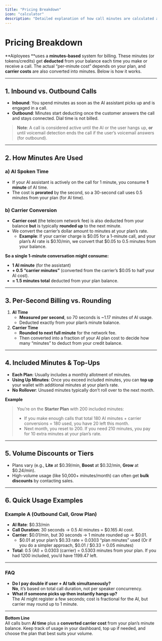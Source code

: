 ```yaml
---
title: "Pricing Breakdown"
icon: "calculator"
description: "Detailed explanation of how call minutes are calculated and billed"
---
```


# Pricing Breakdown

**Aiployees **uses a **minutes-based** system for billing. These minutes (or tokens/credits) get **deducted** from your balance each time you make or receive a call. The actual “per-minute cost” depends on your plan, and **carrier costs** are also converted into minutes. Below is how it works.

---

## 1. Inbound vs. Outbound Calls

- **Inbound**: You spend minutes as soon as the AI assistant picks up and is engaged in a call.
- **Outbound**: Minutes start deducting once the customer answers the call and stays connected. Dial time is not billed.

> **Note**: A call is considered active until the AI or the user hangs up, **or** until voicemail detection ends the call if the user’s voicemail answers (for outbound).

---

## 2. How Minutes Are Used

### a) AI Spoken Time

- If your AI assistant is actively on the call for 1 minute, you consume **1 minute** of AI time.
- The cost is **prorated** by the second, so a 30-second call uses 0.5 minutes from your plan (for AI time).

### b) Carrier Conversion

- **Carrier cost** (the telecom network fee) is also deducted from your balance **but** is typically **rounded up** to the next minute.
- We convert the carrier’s dollar amount to minutes at your plan’s rate.
  - **Example**: If your carrier charge is $0.05 for a 1-minute call, and your plan’s AI rate is $0.10/min, we convert that $0.05 to 0.5 minutes from your balance.

**So a single 1-minute conversation might consume:**

- **1 AI minute** (for the assistant)
- **\+ 0.5 “carrier minutes”** (converted from the carrier’s $0.05 to half your AI cost).
- **= 1.5 minutes total** deducted from your plan balance.

---

## 3. Per-Second Billing vs. Rounding

1. **AI Time**
   - **Measured per second**, so 70 seconds is ~1.17 minutes of AI usage.
   - Deducted exactly from your plan’s minute balance.
2. **Carrier Time**
   - **Rounded to next full minute** for the network fee.
   - Then converted into a fraction of your AI plan cost to decide how many “minutes” to deduct from your credit balance.

---

## 4. Included Minutes & Top-Ups

- **Each Plan**: Usually includes a monthly allotment of minutes.
- **Using Up Minutes**: Once you exceed included minutes, you can **top up** your wallet with additional minutes at your plan’s rate.
- **No Rollover**: Unused minutes typically don’t roll over to the next month.

**Example**

> You’re on the **Starter Plan** with 200 included minutes:
>
> - If you make enough calls that total 180 AI minutes \+ carrier conversions = 180 used, you have 20 left this month.
> - Next month, you reset to 200. If you need 210 minutes, you pay for 10 extra minutes at your plan’s rate.

---

## 5. Volume Discounts or Tiers

- Plans vary (e.g., **Lite** at $0.39/min, **Boost** at $0.32/min, **Grow** at $0.24/min).
- High-volume usage (like 50,000\+ minutes/month) can often get **bulk discounts** by contacting sales.

---

## 6. Quick Usage Examples

### Example A (Outbound Call, Grow Plan)

- **AI Rate**: $0.33/min
- **Call Duration**: 30 seconds → 0.5 AI minutes = $0.165 AI cost.
- **Carrier**: $0.01/min, but 30 seconds → 1 minute rounded up → $0.01.
  - $0.01 at your plan’s $0.33 rate = 0.0303 “plan minutes” used (Or if you do a simpler approach, $0.01 / $0.33 = 0.05 minutes)
- **Total**: 0.5 (AI) \+ 0.0303 (carrier) = 0.5303 minutes from your plan. If you had 1200 included, you’d have 1199.47 left.

---

### FAQ

- **Do I pay double if user \+ AI talk simultaneously?**\
  **No**, it’s based on total call duration, not per speaker concurrency.
- **What if someone picks up then instantly hangs up?**\
  The AI might register a few seconds; cost is fractional for the AI, but carrier may round up to 1 minute.

---

**Bottom Line**\
All calls burn **AI time** plus a **converted carrier cost** from your plan’s minute balance. Keep track of usage in your dashboard, top up if needed, and choose the plan that best suits your volume.